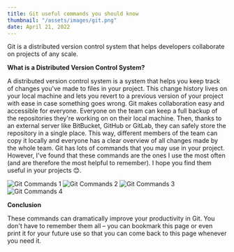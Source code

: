 ```yaml
---
title: Git useful commands you should know
thumbnail: "/assets/images/git.png"
date: April 21, 2022
---
```


Git is a distributed version control system that helps developers collaborate on projects of any scale.

**What is a Distributed Version Control System?**

A distributed version control system is a system that helps you keep track of changes you've made to files in your project.
This change history lives on your local machine and lets you revert to a previous version of your project with ease in case something goes wrong.
Git makes collaboration easy and accessible for everyone. Everyone on the team can keep a full backup of the repositories they're working on on their local machine. Then, thanks to an external server like BitBucket, GitHub or GitLab, they can safely store the repository in a single place.
This way, different members of the team can copy it locally and everyone has a clear overview of all changes made by the whole team.
Git has lots of commands that you may use in your project. However, I've found that these commands are the ones I use the most often (and are therefore the most helpful to remember).
I hope you find them useful in your projects 😊.

![Git Commands 1](/assets/images/blog-posts/git01.png)
![Git Commands 2](/assets/images/blog-posts/git02.png)
![Git Commands 3](/assets/images/blog-posts/git03.png)
![Git Commands 4](/assets/images/blog-posts/git04.png)

**Conclusion**

These commands can dramatically improve your productivity in Git. You don't have to remember them all – you can bookmark this page or even print it for your future use so that you can come back to this page whenever you need it.
